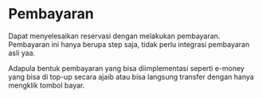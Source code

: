 # Pembayaran 

Dapat menyelesaikan reservasi dengan melakukan pembayaran. Pembayaran ini hanya berupa step saja, tidak perlu integrasi pembayaran asli yaa.

Adapula bentuk pembayaran yang bisa diimplementasi seperti e-money yang bisa di top-up secara ajaib atau bisa langsung transfer dengan hanya mengklik tombol bayar.